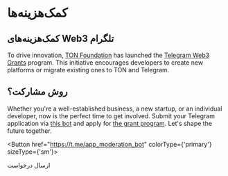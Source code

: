 

# کمک‌هزینه‌ها

## کمک‌هزینه‌های Web3 تلگرام

To drive innovation, [TON Foundation](https://ton.foundation/en) has launched the [Telegram Web3 Grants](http://t.me/toncoin/991) program. This initiative encourages developers to create new platforms or migrate existing ones to TON and Telegram.

## روش مشارکت؟

Whether you're a well-established business, a new startup, or an individual developer, now is the perfect time to get involved. Submit your Telegram application via [this bot](https://t.me/app_moderation_bot) and apply for [the grant program](https://t.me/trendingapps/33). Let's shape the future together.

<Button href="https://t.me/app_moderation_bot" colorType={'primary'} sizeType={'sm'}>

ارسال درخواست

</Button>

<Feedback />
